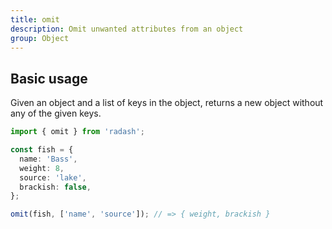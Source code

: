 ```yaml
---
title: omit
description: Omit unwanted attributes from an object
group: Object
---
```


## Basic usage

Given an object and a list of keys in the object, returns a new object without any of the given keys.

```ts
import { omit } from 'radash';

const fish = {
  name: 'Bass',
  weight: 8,
  source: 'lake',
  brackish: false,
};

omit(fish, ['name', 'source']); // => { weight, brackish }
```
